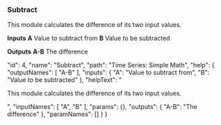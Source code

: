 ### Subtract

This module calculates the difference of its two input values.

**Inputs**
**A**
Value to subtract from
**B**
Value to be subtracted


**Outputs**
**A-B**
The difference





  "id": 4,
  "name": "Subtract",
  "path": "Time Series: Simple Math",
  "help": {
    "outputNames": [
      "A-B"
    ],
    "inputs": {
      "A": "Value to subtract from",
      "B": "Value to be subtracted"
    },
    "helpText": "<p>This module calculates the difference of its two input values.</p>",
    "inputNames": [
      "A",
      "B"
    ],
    "params": {},
    "outputs": {
      "A-B": "The difference"
    },
    "paramNames": []
  }
}